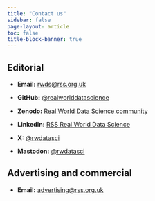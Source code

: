 ```yaml
---
title: "Contact us"
sidebar: false
page-layout: article
toc: false
title-block-banner: true
---
```

## Editorial

- **Email:** [rwds@rss.org.uk](mailto:rwds@rss.org.uk)

- **GitHub:** [@realworlddatascience](https://github.com/realworlddatascience)

- **Zenodo:** [Real World Data Science community](https://zenodo.org/communities/realworlddatascience)

- **LinkedIn:** [RSS Real World Data Science](https://www.linkedin.com/showcase/rss-real-world-data-science)

- **X:** [@rwdatasci](https://twitter.com/rwdatasci)

- **Mastodon:** [@rwdatasci](https://fosstodon.org/@rwdatasci)

## Advertising and commercial

- **Email:** [advertising@rss.org.uk](mailto:advertising@rss.org.uk)